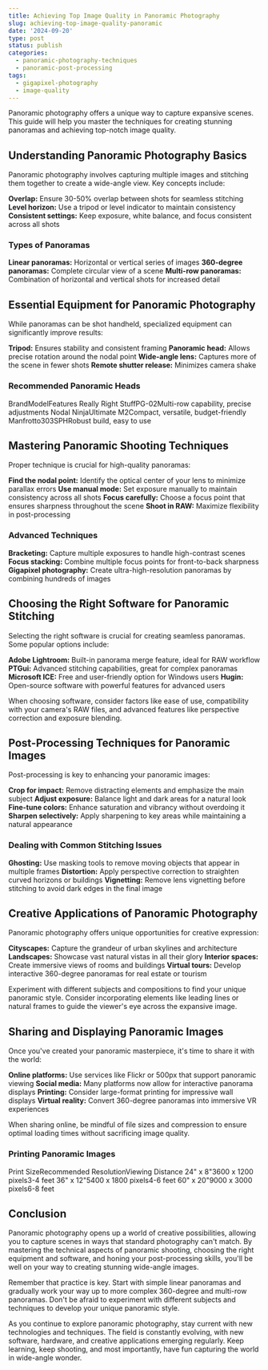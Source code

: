```yaml
---
title: Achieving Top Image Quality in Panoramic Photography
slug: achieving-top-image-quality-panoramic
date: '2024-09-20'
type: post
status: publish
categories:
  - panoramic-photography-techniques
  - panoramic-post-processing
tags:
  - gigapixel-photography
  - image-quality
---
```


Panoramic photography offers a unique way to capture expansive scenes. This guide will help you master the techniques for creating stunning panoramas and achieving top-notch image quality.

## Understanding Panoramic Photography Basics

Panoramic photography involves capturing multiple images and stitching them together to create a wide-angle view. Key concepts include:

**Overlap:** Ensure 30-50% overlap between shots for seamless stitching
**Level horizon:** Use a tripod or level indicator to maintain consistency
**Consistent settings:** Keep exposure, white balance, and focus consistent across all shots

### Types of Panoramas

**Linear panoramas:** Horizontal or vertical series of images
**360-degree panoramas:** Complete circular view of a scene
**Multi-row panoramas:** Combination of horizontal and vertical shots for increased detail

## Essential Equipment for Panoramic Photography

While panoramas can be shot handheld, specialized equipment can significantly improve results:

**Tripod:** Ensures stability and consistent framing
**Panoramic head:** Allows precise rotation around the nodal point
**Wide-angle lens:** Captures more of the scene in fewer shots
**Remote shutter release:** Minimizes camera shake

### Recommended Panoramic Heads

BrandModelFeatures
Really Right StuffPG-02Multi-row capability, precise adjustments
Nodal NinjaUltimate M2Compact, versatile, budget-friendly
Manfrotto303SPHRobust build, easy to use

## Mastering Panoramic Shooting Techniques

Proper technique is crucial for high-quality panoramas:

**Find the nodal point:** Identify the optical center of your lens to minimize parallax errors
**Use manual mode:** Set exposure manually to maintain consistency across all shots
**Focus carefully:** Choose a focus point that ensures sharpness throughout the scene
**Shoot in RAW:** Maximize flexibility in post-processing

### Advanced Techniques

**Bracketing:** Capture multiple exposures to handle high-contrast scenes
**Focus stacking:** Combine multiple focus points for front-to-back sharpness
**Gigapixel photography:** Create ultra-high-resolution panoramas by combining hundreds of images

## Choosing the Right Software for Panoramic Stitching

Selecting the right software is crucial for creating seamless panoramas. Some popular options include:

**Adobe Lightroom:** Built-in panorama merge feature, ideal for RAW workflow
**PTGui:** Advanced stitching capabilities, great for complex panoramas
**Microsoft ICE:** Free and user-friendly option for Windows users
**Hugin:** Open-source software with powerful features for advanced users

When choosing software, consider factors like ease of use, compatibility with your camera's RAW files, and advanced features like perspective correction and exposure blending.

## Post-Processing Techniques for Panoramic Images

Post-processing is key to enhancing your panoramic images:

**Crop for impact:** Remove distracting elements and emphasize the main subject
**Adjust exposure:** Balance light and dark areas for a natural look
**Fine-tune colors:** Enhance saturation and vibrancy without overdoing it
**Sharpen selectively:** Apply sharpening to key areas while maintaining a natural appearance

### Dealing with Common Stitching Issues

**Ghosting:** Use masking tools to remove moving objects that appear in multiple frames
**Distortion:** Apply perspective correction to straighten curved horizons or buildings
**Vignetting:** Remove lens vignetting before stitching to avoid dark edges in the final image

## Creative Applications of Panoramic Photography

Panoramic photography offers unique opportunities for creative expression:

**Cityscapes:** Capture the grandeur of urban skylines and architecture
**Landscapes:** Showcase vast natural vistas in all their glory
**Interior spaces:** Create immersive views of rooms and buildings
**Virtual tours:** Develop interactive 360-degree panoramas for real estate or tourism

Experiment with different subjects and compositions to find your unique panoramic style. Consider incorporating elements like leading lines or natural frames to guide the viewer's eye across the expansive image.

## Sharing and Displaying Panoramic Images

Once you've created your panoramic masterpiece, it's time to share it with the world:

**Online platforms:** Use services like Flickr or 500px that support panoramic viewing
**Social media:** Many platforms now allow for interactive panorama displays
**Printing:** Consider large-format printing for impressive wall displays
**Virtual reality:** Convert 360-degree panoramas into immersive VR experiences

When sharing online, be mindful of file sizes and compression to ensure optimal loading times without sacrificing image quality.

### Printing Panoramic Images

Print SizeRecommended ResolutionViewing Distance
24" x 8"3600 x 1200 pixels3-4 feet
36" x 12"5400 x 1800 pixels4-6 feet
60" x 20"9000 x 3000 pixels6-8 feet

## Conclusion

Panoramic photography opens up a world of creative possibilities, allowing you to capture scenes in ways that standard photography can't match. By mastering the technical aspects of panoramic shooting, choosing the right equipment and software, and honing your post-processing skills, you'll be well on your way to creating stunning wide-angle images.

Remember that practice is key. Start with simple linear panoramas and gradually work your way up to more complex 360-degree and multi-row panoramas. Don't be afraid to experiment with different subjects and techniques to develop your unique panoramic style.

As you continue to explore panoramic photography, stay current with new technologies and techniques. The field is constantly evolving, with new software, hardware, and creative applications emerging regularly. Keep learning, keep shooting, and most importantly, have fun capturing the world in wide-angle wonder.
